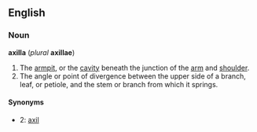 ==English==
===Noun===
'''axilla''' (''plural'' '''axillae''') 
#The [[armpit]], or the [[cavity]] beneath the junction of the [[arm]] and [[shoulder]].
#The angle or point of divergence between the upper side of a branch, leaf, or petiole, and the stem or branch from which it springs. 

====Synonyms====
*2: [[axil]]